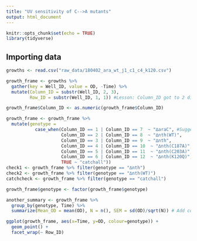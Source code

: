 ```yaml
---
title: "UV sensitivity of C-->A mutants"
output: html_document
---
```


```r
knitr::opts_chunk$set(echo = TRUE)
library(tidyverse)
```

## Importing data

```r
growths <- read.csv("raw_data/180402_ara_wt_j1_c1_c4_k120.csv")

growth_frame <- growths %>% 
  gather(key = Well_ID, value = OD, -Time) %>%
  mutate(Column_ID = substr(Well_ID, 2, 3), 
         Row_ID = substr(Well_ID, 1, 1)) #Lesson: Column_ID got to 2 digits

growth_frame$Column_ID <- as.numeric(growth_frame$Column_ID)

growth_frame <- growth_frame %>%   
  mutate(genotype = 
           case_when(Column_ID == 1 | Column_ID == 7  ~ "∆araC", #Suggest: Try mapvalues()
                     Column_ID == 2 | Column_ID == 8  ~ "∆nth(WT)",
                     Column_ID == 3 | Column_ID == 9  ~ "∆nth",
                     Column_ID == 4 | Column_ID == 10  ~ "∆nth(C187A)",
                     Column_ID == 5 | Column_ID == 11  ~ "∆nth(C203A)",
                     Column_ID == 6 | Column_ID == 12  ~ "∆nth(K120Q)",
                     TRUE ~ "catchall"))
check1 <- growth_frame %>% filter(genotype == "∆nth")
check2 <- growth_frame %>% filter(genotype == "∆nth(WT)")
catchcheck <- growth_frame %>% filter(genotype == "catchall")

growth_frame$genotype <- factor(growth_frame$genotype)

another_summary <- growth_frame %>% 
  group_by(genotype, Time) %>% 
  summarize(Mean_OD = mean(OD), N = n(), SEM = sd(OD)/sqrt(N)) # Add confidence intervals with bootstrap
```


```r
ggplot(growth_frame, aes(x=Time, y=OD, colour=genotype)) + 
  geom_point() +
  facet_wrap(~ Row_ID)

```